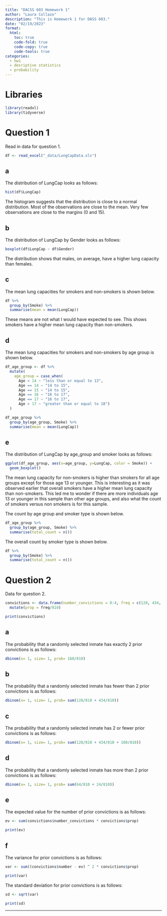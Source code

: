 ```yaml
---
title: "DACSS 603 Homework 1"
author: "Laura Collazo"
description: "This is Homework 1 for DASS 603."
date: "02/19/2023"
format:
  html:
    toc: true
    code-fold: true
    code-copy: true
    code-tools: true
categories:
  - hw1
  - desriptive statistics 
  - probability
---
```


# Libraries

```r

library(readxl)
library(tidyverse)

```

# Question 1

Read in data for question 1.

```r

df <- read_excel("_data/LungCapData.xls")

```

## a

The distribution of LungCap looks as follows:

```r

hist(df$LungCap)

```

The histogram suggests that the distribution is close to a normal distribution. Most of the observations are close to the mean. Very few observations are close to the margins (0 and 15).

## b

The distribution of LungCap by Gender looks as follows:

```r

boxplot(df$LungCap ~ df$Gender)

```
The distribution shows that males, on average, have a higher lung capacity than females.  

## c

The mean lung capacities for smokers and non-smokers is shown below.

```r

df %>% 
  group_by(Smoke) %>% 
  summarise(mean = mean(LungCap))

```

These means are not what I would have expected to see. This shows smokers have a higher mean lung capacity than non-smokers.

## d

The mean lung capacities for smokers and non-smokers by age group is shown below.

```r

df_age_group <- df %>% 
  mutate(
    age_group = case_when(
      Age < 14 ~ "less than or equal to 13",
      Age == 14 ~ "14 to 15",
      Age == 15 ~ "14 to 15",
      Age == 16 ~ "16 to 17",
      Age == 17 ~ "16 to 17",
      Age > 17 ~ "greater than or equal to 18")
  ) 

df_age_group %>%
  group_by(age_group, Smoke) %>% 
  summarise(mean = mean(LungCap))

```

## e

The distribution of LungCap by age_group and smoker looks as follows:

```r

ggplot(df_age_group, aes(x=age_group, y=LungCap, color = Smoke)) +
  geom_boxplot()

```

The mean lung capacity for non-smokers is higher than smokers for all age groups except for those age 13 or younger. This is interesting as it was observed earlier that overall smokers have a higher mean lung capacity than non-smokers. This led me to wonder if there are more individuals age 13 or younger in this sample than other age groups, and also what the count of smokers versus non smokers is for this sample. 

The count by age group and smoker type is shown below.

```r

df_age_group %>% 
  group_by(age_group, Smoke) %>% 
  summarise(total_count = n())

```

The overall count by smoker type is shown below.

```r

df %>% 
  group_by(Smoke) %>% 
  summarise(total_count = n())

```

# Question 2

Data for question 2.

```r

convictions <- data.frame(number_convictions = 0:4, freq = c(128, 434, 160, 64, 24)) %>% 
  mutate(prop = freq/810)

print(convictions)

```


## a

The probability that a randomly selected inmate has exactly 2 prior convictions is as follows:

```r

dbinom(x= 1, size= 1, prob= 160/810)

```

## b

The probability that a randomly selected inmate has fewer than 2 prior convictions is as follows:

```r

dbinom(x= 1, size= 1, prob= sum(128/810 + 434/810))

```

## c

The probability that a randomly selected inmate has 2 or fewer prior convictions is as follows:

```r

dbinom(x= 1, size= 1, prob= sum(128/810 + 434/810 + 160/810))

```

## d

The probability that a randomly selected inmate has more than 2 prior convictions is as follows:

```r

dbinom(x= 1, size= 1, prob= sum(64/810 + 24/810))

```
## e

The expected value for the number of prior convictions is as follows:

```r

ev <- sum(convictions$number_convictions * convictions$prop)

print(ev)

```

## f

The variance for prior convictions is as follows:

```r

var <- sum((convictions$number - ev) ^ 2 * convictions$prop)

print(var)

```
The standard deviation for prior convictions is as follows:

```r

sd <- sqrt(var)

print(sd)

```

---

